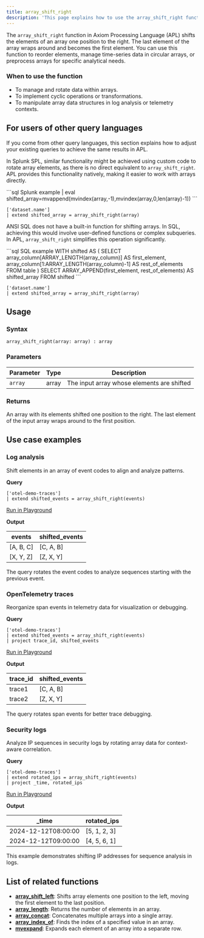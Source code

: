 ```yaml
---
title: array_shift_right
description: 'This page explains how to use the array_shift_right function in APL.'
---
```


The `array_shift_right` function in Axiom Processing Language (APL) shifts the elements of an array one position to the right. The last element of the array wraps around and becomes the first element. You can use this function to reorder elements, manage time-series data in circular arrays, or preprocess arrays for specific analytical needs.

### When to use the function
- To manage and rotate data within arrays.
- To implement cyclic operations or transformations.
- To manipulate array data structures in log analysis or telemetry contexts.

## For users of other query languages

If you come from other query languages, this section explains how to adjust your existing queries to achieve the same results in APL.

<AccordionGroup>
<Accordion title="Splunk SPL users">

In Splunk SPL, similar functionality might be achieved using custom code to rotate array elements, as there is no direct equivalent to `array_shift_right`. APL provides this functionality natively, making it easier to work with arrays directly.

<CodeGroup>
```sql Splunk example
| eval shifted_array=mvappend(mvindex(array,-1),mvindex(array,0,len(array)-1))
```

```kusto APL equivalent
['dataset.name']
| extend shifted_array = array_shift_right(array)
```
</CodeGroup>

</Accordion>
<Accordion title="ANSI SQL users">

ANSI SQL does not have a built-in function for shifting arrays. In SQL, achieving this would involve user-defined functions or complex subqueries. In APL, `array_shift_right` simplifies this operation significantly.

<CodeGroup>
```sql SQL example
WITH shifted AS (
  SELECT
    array_column[ARRAY_LENGTH(array_column)] AS first_element,
    array_column[1:ARRAY_LENGTH(array_column)-1] AS rest_of_elements
  FROM table
)
SELECT ARRAY_APPEND(first_element, rest_of_elements) AS shifted_array
FROM shifted
```

```kusto APL equivalent
['dataset.name']
| extend shifted_array = array_shift_right(array)
```
</CodeGroup>

</Accordion>
</AccordionGroup>

## Usage

### Syntax

```kusto
array_shift_right(array: array) : array
```

### Parameters

| Parameter | Type   | Description                                |
|-----------|--------|--------------------------------------------|
| `array`   | array  | The input array whose elements are shifted |

### Returns

An array with its elements shifted one position to the right. The last element of the input array wraps around to the first position.

## Use case examples

### Log analysis

Shift elements in an array of event codes to align and analyze patterns.

**Query**

```kusto
['otel-demo-traces']
| extend shifted_events = array_shift_right(events)
```

[Run in Playground](https://play.axiom.co/axiom-play-qf1k/explorer?initForm=%7B%22apl%22%3A%22%5B%27otel-demo-traces%27%5D%20%7C%20extend%20shifted_events%20%3D%20array_shift_right%28events%29%22%7D)

**Output**

| events          | shifted_events |
|-----------------|----------------|
| [A, B, C]       | [C, A, B]      |
| [X, Y, Z]       | [Z, X, Y]      |

The query rotates the event codes to analyze sequences starting with the previous event.

### OpenTelemetry traces

Reorganize span events in telemetry data for visualization or debugging.

**Query**

```kusto
['otel-demo-traces']
| extend shifted_events = array_shift_right(events)
| project trace_id, shifted_events
```

[Run in Playground](https://play.axiom.co/axiom-play-qf1k/explorer?initForm=%7B%22apl%22%3A%22%5B%27otel-demo-traces%27%5D%20%7C%20extend%20shifted_events%20%3D%20array_shift_right%28events%29%20%7C%20project%20trace_id%2C%20shifted_events%22%7D)

**Output**

| trace_id      | shifted_events |
|---------------|----------------|
| trace1        | [C, A, B]      |
| trace2        | [Z, X, Y]      |

The query rotates span events for better trace debugging.

### Security logs

Analyze IP sequences in security logs by rotating array data for context-aware correlation.

**Query**

```kusto
['otel-demo-traces']
| extend rotated_ips = array_shift_right(events)
| project _time, rotated_ips
```

[Run in Playground](https://play.axiom.co/axiom-play-qf1k/explorer?initForm=%7B%22apl%22%3A%22%5B%27otel-demo-traces%27%5D%20%7C%20extend%20rotated_ips%20%3D%20array_shift_right%28events%29%20%7C%20project%20_time%2C%20rotated_ips%22%7D)

**Output**

| _time                | rotated_ips  |
|----------------------|--------------|
| 2024-12-12T08:00:00 | [5, 1, 2, 3] |
| 2024-12-12T09:00:00 | [4, 5, 6, 1] |

This example demonstrates shifting IP addresses for sequence analysis in logs.

## List of related functions

- [**array_shift_left**](/apl/array-functions/array_shift_left-function): Shifts array elements one position to the left, moving the first element to the last position.
- [**array_length**](/apl/array-functions/array_length-function): Returns the number of elements in an array.
- [**array_concat**](/apl/array-functions/array_concat-function): Concatenates multiple arrays into a single array.
- [**array_index_of**](/apl/array-functions/array_index_of-function): Finds the index of a specified value in an array.
- [**mvexpand**](/apl/array-functions/mvexpand-function): Expands each element of an array into a separate row.